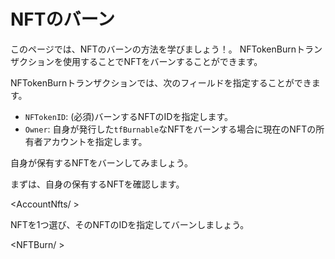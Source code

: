 
# NFTのバーン

このページでは、NFTのバーンの方法を学びましょう！。
NFTokenBurnトランザクションを使用することでNFTをバーンすることができます。

<LinkCard href='https://xrpl.org/ja/nftokenburn.html' />

NFTokenBurnトランザクションでは、次のフィールドを指定することができます。

- `NFTokenID`: (必須)バーンするNFTのIDを指定します。
- `Owner`: 自身が発行した`tfBurnable`なNFTをバーンする場合に現在のNFTの所有者アカウントを指定します。

自身が保有するNFTをバーンしてみましょう。

まずは、自身の保有するNFTを確認します。

<AccountNfts/ >

NFTを1つ選び、そのNFTのIDを指定してバーンしましょう。

<NFTBurn/ >
